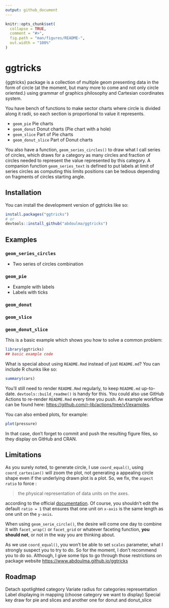 ```yaml
---
output: github_document
---
```


<!-- README.md is generated from README.Rmd. Please edit that file -->

```r
knitr::opts_chunk$set(
  collapse = TRUE,
  comment = "#>",
  fig.path = "man/figures/README-",
  out.width = "100%"
)
```

# ggtricks

<!-- badges: start -->
<!-- badges: end -->

{ggtricks} package is a collection of multiple geom  presenting data in the form of  circle (at the moment, but many more to come and not only circle oriented.) using grammar of graphics philosophy and Cartesian coordinates system.

You have bench of functions to make sector charts where  circle is divided along it radii,
so each section is proportional to value it represents.

* `geom_pie` Pie charts 
* `geom_donut` Donut charts (Pie chart with a hole)
* `geom_slice` Part of Pie charts
* `geom_donut_slice` Part of Donut charts 

You also have a function, `geom_series_circles()` to draw what I call series of circles, which  draws for a category as many circles and fraction of circles needed to represent the value represented by this category. A companion function `geom_series_text` is defined to put labels at limit of series circles as computing this limits positions can be tedious depending on fragments of circles starting angle.

## Installation

You can install the development version of ggtricks like so:

``` r
install.packages("ggtricks")
# or 
devtools::install_github("abdoulma/ggtricks")
```

## Examples 

###  `geom_series_circles`

- Two  series of circles combination

###  `geom_pie`

- Example with labels 
- Labels with ticks 

###  `geom_donut`

###  `geom_slice`

###  `geom_donut_slice`

This is a basic example which shows you how to solve a common problem:

```r
library(ggtricks)
## basic example code
```

What is special about using `README.Rmd` instead of just `README.md`? You can include R chunks like so:

```r
summary(cars)
```

You'll still need to render `README.Rmd` regularly, to keep `README.md` up-to-date. `devtools::build_readme()` is handy for this. You could also use GitHub Actions to re-render `README.Rmd` every time you push. An example workflow can be found here: <https://github.com/r-lib/actions/tree/v1/examples>.

You can also embed plots, for example:

```r
plot(pressure)
```

In that case, don't forget to commit and push the resulting figure files, so they display on GitHub and CRAN.

## Limitations

As you surely noted, to generate circle, I use `coord_equal()`, using `coord_cartesian()` will  zoom the plot, not generating a appealing circle shape even if the underlying drawn plot is a plot. So, we fix, the `aspect ratio` to force :

> the physical representation of data units on the axes.

according to the official [documentation](https://ggplot2.tidyverse.org/reference/coord_fixed.html). 
Of course, you shouldn't edit the default `ratio = 1` that ensures that one unit on `x-axis` is the same length as one unit on the `y-axis`.

When using `geom_serie_circle()`, the desire will come one day to combine it with `facet_wrap()` or `facet_grid` or whatever faceting function, **you should not**, or not in the way you are thinking about.

As we use `coord_equal()`, you won't be able to set `scales` parameter, what I strongly suspect you to try to do. So for the moment, I don't recommend you to do so.
Although, I give some tips to go through those restrictions on package website <https://www.abdoulma.github.io/ggtricks>

## Roadmap

Detach spotlighted category
Variate radius for categories representation
Label displaying in mapping (choose category we want to display)
Special key draw for pie and slices and another one for donut and donut_slice 

